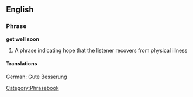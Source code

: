 ==English==
===Phrase===
'''get well soon'''
# A phrase indicating hope that the listener recovers from physical illness

====Translations====
{{rftrans}}
German: Gute Besserung 
[[Category:Phrasebook]]